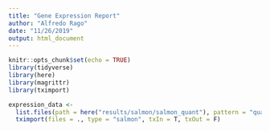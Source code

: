 ```yaml
---
title: "Gene Expression Report"
author: "Alfredo Rago"
date: "11/26/2019"
output: html_document
---
```


```r
knitr::opts_chunk$set(echo = TRUE)
library(tidyverse)
library(here)
library(magrittr)
library(tximport)
```


```r
expression_data <- 
  list.files(path = here("results/salmon/salmon_quant"), pattern = "quant.sf", recursive = T, full.names = T) %>% 
  tximport(files = ., type = "salmon", txIn = T, txOut = F)
```


```r

```
